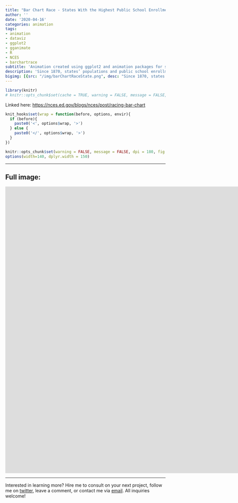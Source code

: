 ```yaml
---
title: "Bar Chart Race - States With the Highest Public School Enrollment"
author: ''
date: '2020-04-16'
categories: animation
tags:
- animation
- dataviz
- ggplot2
- gganimate
- R
- NCES
- barchartrace
subtitle: 'Animation created using ggplot2 and animation packages for social media distribution'
description: 'Since 1870, states’ populations and public school enrollment have increased, with differential growth across the country.'
bigimg: [{src: "/img/barChartRaceState.png", desc: "Since 1870, states’ populations and public school enrollment have increased, with differential growth across the country."}]
---
```


```r
library(knitr)
# knitr::opts_chunk$set(cache = TRUE, warning = FALSE, message = FALSE, dpi = 180, out.extra='class = "img-responsive"')

```

Linked here: [https://nces.ed.gov/blogs/nces/post/racing-bar-chart](https://nces.ed.gov/blogs/nces/post/racing-bar-chart)

```r
knit_hooks$set(wrap = function(before, options, envir){
  if (before){
    paste0('<', options$wrap, '>')
  } else {
    paste0('</', options$wrap, '>')
  }
})

knitr::opts_chunk$set(warning = FALSE, message = FALSE, dpi = 180, fig.height = 5, fig.width = 7, fig.align = "center")
options(width=140, dplyr.width = 150)
```
  
 ***
  
## Full image:
  
<iframe width="1600" height="900" src="https://www.youtube.com/embed/aOVBVSordsQ" frameborder="0" allow="accelerometer; autoplay; encrypted-media; gyroscope; picture-in-picture" allowfullscreen></iframe>
 ***
 
Interested in learning more? Hire me to consult on your next project, follow me on [twitter](https://twitter.com/mikeleeco), leave a comment, or contact me via [email](mailto:mdlee12@gmail.com). All inquiries welcome!
  